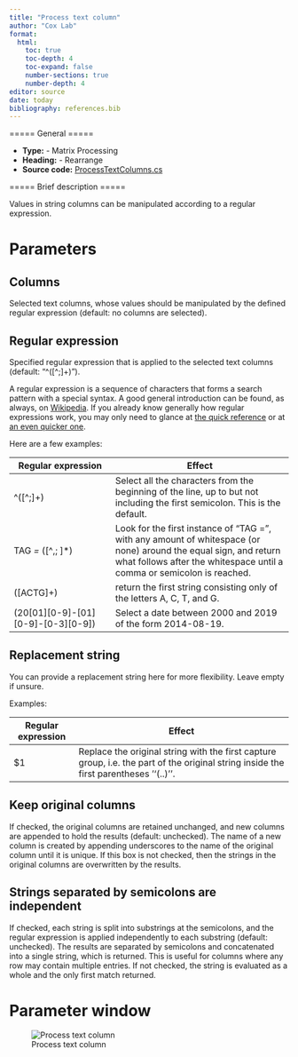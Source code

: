 ```yaml
---
title: "Process text column"
author: "Cox Lab"
format: 
  html:
    toc: true
    toc-depth: 4
    toc-expand: false
    number-sections: true
    number-depth: 4
editor: source
date: today
bibliography: references.bib
---
```


===== General =====

-   **Type:** - Matrix Processing
-   **Heading:** - Rearrange
-   **Source code:** [ProcessTextColumns.cs](https://github.com/JurgenCox/perseus-plugins/blob/master/PerseusPluginLib/Rearrange/ProcessTextColumns.cs)

===== Brief description =====

Values in string columns can be manipulated according to a regular expression.

```{=html}
<!-- This comment and the line above it must be preserved when editing this file!
The recommended sections are these, but they may be changed on a case by case basis.
===== Detailed description =====
===== Parameters =====
===== Theoretical background =====
===== Examples =====
Make changes only below this line! -->
```
# Parameters

## Columns

Selected text columns, whose values should be manipulated by the defined regular expression (default: no columns are selected).

## Regular expression

Specified regular expression that is applied to the selected text columns (default: "\^(\[\^;\]+)").

A regular expression is a sequence of characters that forms a search pattern with a special syntax. A good general introduction can be found, as always, on [Wikipedia](http://en.wikipedia.org/wiki/Regular_expression). If you already know generally how regular expressions work, you may only need to glance at [the quick reference](http://msdn.microsoft.com/en-us/library/az24scfc.aspx) or at [an even quicker one](http://www.mikesdotnetting.com/Article/46/CSharp-Regular-Expressions-Cheat-Sheet).

Here are a few examples:

| Regular expression                             | Effect|
|--------------------------|----------------------------------------------|
| \^(\[\^;\]+)                                   | Select all the characters from the beginning of the line, up to but not including the first semicolon. This is the default.                                                                |
| TAG *=* (\[\^,; \]\*)                          | Look for the first instance of "TAG =", with any amount of whitespace (or none) around the equal sign, and return what follows after the whitespace until a comma or semicolon is reached. |
| (\[ACTG\]+)                                    | return the first string consisting only of the letters A, C, T, and G.                                                                                                                     |
| (20\[01\]\[0-9\]-\[01\]\[0-9\]-\[0-3\]\[0-9\]) | Select a date between 2000 and 2019 of the form 2014-08-19.                                                                                                                                |

## Replacement string

You can provide a replacement string here for more flexibility. Leave empty if unsure.

Examples:

| Regular expression | Effect|
|--------------|----------------------------------------------|
| \$1                | Replace the original string with the first capture group, i.e. the part of the original string inside the first parentheses ''(..)''. |

## Keep original columns

If checked, the original columns are retained unchanged, and new columns are appended to hold the results (default: unchecked). The name of a new column is created by appending underscores to the name of the original column until it is unique. If this box is not checked, then the strings in the original columns are overwritten by the results.

## Strings separated by semicolons are independent

If checked, each string is split into substrings at the semicolons, and the regular expression is applied independently to each substring (default: unchecked). The results are separated by semicolons and concatenated into a single string, which is returned. This is useful for columns where any row may contain multiple entries. If not checked, the string is evaluated as a whole and the only first match returned.

# Parameter window

![Process text column](images/rearrange-process_text_column-edited.png)

